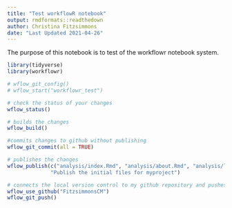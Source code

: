 ```yaml
---
title: "Test workflowR notebook"
output: rmdformats::readthedown
author: Christina Fitzsimmons
date: "Last Updated 2021-04-26"
---
```


The purpose of this notebook is to test of the workflowr notebook system. 

```r
library(tidyverse)
library(workflowr)

# wflow_git_config()
# wflow_start("workflowr_test")

# check the status of your changes
wflow_status()

# builds the changes
wflow_build()

#commits changes to github without publishing
wflow_git_commit(all = TRUE)

# publishes the changes
wflow_publish(c("analysis/index.Rmd", "analysis/about.Rmd", "analysis/license.Rmd"),
              "Publish the initial files for myproject")

# connects the local version control to my github repository and pushes the changes
wflow_use_github("FitzsimmonsCM")
wflow_git_push()
```



